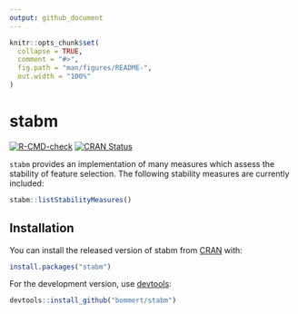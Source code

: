 ```yaml
---
output: github_document
---
```


<!-- README.md is generated from README.Rmd. Please edit that file -->

```r
knitr::opts_chunk$set(
  collapse = TRUE,
  comment = "#>",
  fig.path = "man/figures/README-",
  out.width = "100%"
)
```
# stabm

[![R-CMD-check](https://github.com/bommert/stabm/workflows/R-CMD-check/badge.svg)](https://github.com/bommert/stabm/actions)
[![CRAN Status](https://www.r-pkg.org/badges/version-ago/stabm)](https://cran.r-project.org/package=stabm)


`stabm` provides an implementation of many measures which assess the stability of feature selection.
The following stability measures are currently included:

```r
stabm::listStabilityMeasures()
```


## Installation

You can install the released version of stabm from [CRAN](https://cran.r-project.org/package=stabm) with:

```r
install.packages("stabm")
```
For the development version, use [devtools](https://cran.r-project.org/package=devtools):

```r
devtools::install_github("bommert/stabm")
```
